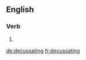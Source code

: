 ==English==

===Verb===
{{head|en|present participle}}

# {{present participle of|decussate|lang=en}}

[[de:decussating]]
[[fr:decussating]]